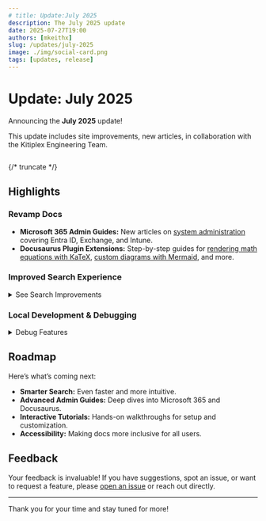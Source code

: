 ```yaml
---
# title: Update:July 2025
description: The July 2025 update
date: 2025-07-27T19:00
authors: [mkeithx]
slug: /updates/july-2025
image: ./img/social-card.png
tags: [updates, release]
---
```



# Update: July 2025

Announcing the **July 2025** update!

This update includes site improvements, new articles, in collaboration with the Kitiplex Engineering Team.


<Image img={socialcard} />

{/* truncate */}

## Highlights

### Revamp Docs

- **Microsoft 365 Admin Guides:** New articles on [system administration](/docs/system-administration) covering Entra ID, Exchange, and Intune.
- **Docusaurus Plugin Extensions:** Step-by-step guides for [rendering math equations with KaTeX](/docs/guides/docs/advanced/math-equations), [custom diagrams with Mermaid](/docs/guides/docs/advanced/custom-diagrams), and more.

### Improved Search Experience

<details>
<summary>See Search Improvements</summary>

Custom search modal placeholder: "_What's on your mind?_" for a friendlier UX.

<Tabs className="unique-tabs">
<TabItem value="before" label="Before">

![search-before](./img/search-placeholder-before.png)

</TabItem>
<TabItem value="after" label="After">

![search-placeholder](./img/search-placeholder.png)

</TabItem>
</Tabs>

Added a direct link to report documentation issues when no search results are found.

![no-results](./img/search-no-results.png)

![create-issue](./img/create-issue.png)

</details>

### Local Development & Debugging

<details>
<summary>Debug Features</summary>

- `Dev` badge now appears when running locally.
- New `Debug` option for easier troubleshooting and testing.

  ![debug](./img/debug.png)

</details>

## Roadmap

Here’s what’s coming next:

- **Smarter Search:** Even faster and more intuitive.
- **Advanced Admin Guides:** Deep dives into Microsoft 365 and Docusaurus.
- **Interactive Tutorials:** Hands-on walkthroughs for setup and customization.
- **Accessibility:** Making docs more inclusive for all users.

## Feedback

Your feedback is invaluable! If you have suggestions, spot an issue, or want to request a feature, please [open an issue](https://github.com/mkeithx/mkeithx.github.io/issues) or reach out directly.



<!-- This release is dedicated to [Comet 3I/ATLAS](https://science.nasa.gov/blogs/planetary-defense/2025/07/02/nasa-discovers-interstellar-comet-moving-through-solar-system/) and marks a new chapter for this project, with a strong focus on community-driven enhancements and technical depth. -->
<!-- 
## Acknowledgement


<Columns className='item margin-bottom-lg'>

<Column className="text--left item padding--tl">
  <Card shadow="tl">
    <CardHeader className="padding-top--lg">
      <div class="avatar">
        <a target="_blank" rel="noopener noreferrer"
          class="avatar__photo-link avatar__photo avatar__photo--lg"
          href="https://github.com/kpxengineering">
          <img alt="Keith Tan" src="https://github.com/kpxengineering.png" />
        </a>
        <div class="avatar__intro">
          <div class="avatar__name">KPXEng</div>
          <small class="avatar__subtitle">Engineering Team</small>
        </div>
      </div>
    </CardHeader>
  </Card>
</Column>

<Column className="text--left item  padding--tl">
  <Card shadow="tl">
    <CardHeader className="padding-top--lg">
      <div class="avatar">
        <a target="_blank" rel="noopener noreferrer"
          class="avatar__photo-link avatar__photo avatar__photo--lg"
          href="https://github.com/kitiplex">
          <img alt="Keith Tan" src="https://github.com/kitiplex.png" />
        </a>
        <div class="avatar__intro">
          <div class="avatar__name">Keith Tan</div>
          <small class="avatar__subtitle">Lead @ Kitimi Engineering</small>
        </div>
      </div>
    </CardHeader>
  </Card>
</Column>

</Columns> -->


<hr class="dropdown-separator" />

Thank you for your time and stay tuned for more!